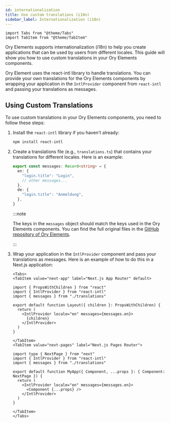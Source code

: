 ```yaml
---
id: internationalization
title: Use custom translations (i18n)
sidebar_label: Internationalization (i18n)
---
```


```mdx-code-block
import Tabs from "@theme/Tabs"
import TabItem from "@theme/TabItem"
```

Ory Elements supports internationalization (i18n) to help you create applications that can be used by users from different
locales. This guide will show you how to use custom translations in your Ory Elements components.

Ory Element uses the react-intl library to handle translations. You can provide your own translations for the Ory Elements
components by wrapping your application in the `IntlProvider` component from `react-intl` and passing your translations as
messages.

## Using Custom Translations

To use custom translations in your Ory Elements components, you need to follow these steps:

1. Install the `react-intl` library if you haven't already:

   ```bash
   npm install react-intl
   ```

2. Create a translations file (e.g., `translations.ts`) that contains your translations for different locales. Here is an example:

   ```typescript title="translations.ts"
   export const messages: Record<string> = {
     en: {
       "login.title": "Login",
       // other messages...
     },
     de: {
       "login.title": "Anmeldung",
     },
   }
   ```

   :::note

   The keys in the `messages` object should match the keys used in the Ory Elements components. You can find the full original
   files in the
   [GitHub repository of Ory Elements](https://github.com/ory/elements/tree/main/packages/elements-react/src/locales).

   :::

3. Wrap your application in the `IntlProvider` component and pass your translations as messages. Here is an example of how to do
   this in a Next.js application:

   ```mdx-code-block
   <Tabs>
   <TabItem value="next-app" label="Next.js App Router" default>
   ```

   ```tsx title="layout.tsx"
   import { PropsWithChildren } from "react"
   import { IntlProvider } from "react-intl"
   import { messages } from "./translations"

   export default function Layout({ children }: PropsWithChildren) {
     return (
       <IntlProvider locale="en" messages={messages.en}>
         {children}
       </IntlProvider>
     )
   }
   ```

   ```mdx-code-block
   </TabItem>
   <TabItem value="next-pages" label="Next.js Pages Router">
   ```

   ```tsx title="app.tsx"
   import type { NextPage } from "next"
   import { IntlProvider } from "react-intl"
   import { messages } from "./translations"

   export default function MyApp({ Component, ...props }: { Component: NextPage }) {
     return (
       <IntlProvider locale="en" messages={messages.en}>
         <Component {...props} />
       </IntlProvider>
     )
   }
   ```

   ```mdx-code-block
   </TabItem>
   </Tabs>
   ```
